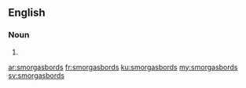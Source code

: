 ==English==

===Noun===
{{head|en|plural}}

# {{plural of|smorgasbord|lang=en}}

[[ar:smorgasbords]]
[[fr:smorgasbords]]
[[ku:smorgasbords]]
[[my:smorgasbords]]
[[sv:smorgasbords]]